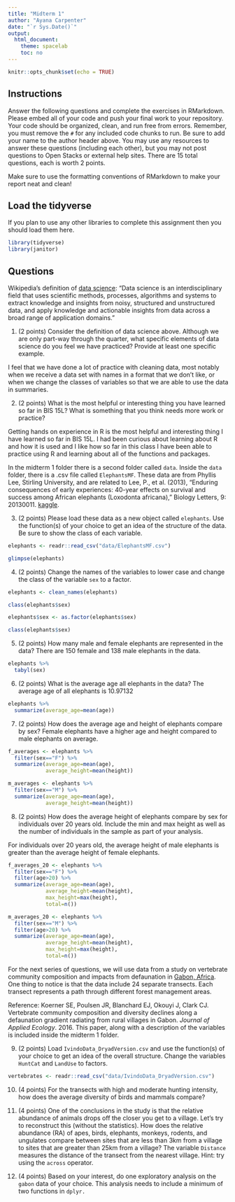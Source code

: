 ```yaml
---
title: "Midterm 1"
author: "Ayana Carpenter"
date: "`r Sys.Date()`"
output:
  html_document:
    theme: spacelab
    toc: no
---
```


```r
knitr::opts_chunk$set(echo = TRUE)
```

## Instructions
Answer the following questions and complete the exercises in RMarkdown. Please embed all of your code and push your final work to your repository. Your code should be organized, clean, and run free from errors. Remember, you must remove the `#` for any included code chunks to run. Be sure to add your name to the author header above. You may use any resources to answer these questions (including each other), but you may not post questions to Open Stacks or external help sites. There are 15 total questions, each is worth 2 points.  

Make sure to use the formatting conventions of RMarkdown to make your report neat and clean!  

## Load the tidyverse
If you plan to use any other libraries to complete this assignment then you should load them here.
```r
library(tidyverse)
library(janitor)
```

## Questions  

Wikipedia's definition of [data science](https://en.wikipedia.org/wiki/Data_science): "Data science is an interdisciplinary field that uses scientific methods, processes, algorithms and systems to extract knowledge and insights from noisy, structured and unstructured data, and apply knowledge and actionable insights from data across a broad range of application domains."  

1. (2 points) Consider the definition of data science above. Although we are only part-way through the quarter, what specific elements of data science do you feel we have practiced? Provide at least one specific example.  

I feel that we have done a lot of practice with cleaning data, most notably when we receive a data set with names in a format that we don't like, or when we change the classes of variables so that we are able to use the data in summaries. 

2. (2 points) What is the most helpful or interesting thing you have learned so far in BIS 15L? What is something that you think needs more work or practice?  

Getting hands on experience in R is the most helpful and interesting thing I have learned so far in BIS 15L. I had been curious about learning about R and how it is used and I like how so far in this class I have been able to practice using R and learning about all of the functions and packages. 

In the midterm 1 folder there is a second folder called `data`. Inside the `data` folder, there is a .csv file called `ElephantsMF`. These data are from Phyllis Lee, Stirling University, and are related to Lee, P., et al. (2013), "Enduring consequences of early experiences: 40-year effects on survival and success among African elephants (Loxodonta africana)," Biology Letters, 9: 20130011. [kaggle](https://www.kaggle.com/mostafaelseidy/elephantsmf).  

3. (2 points) Please load these data as a new object called `elephants`. Use the function(s) of your choice to get an idea of the structure of the data. Be sure to show the class of each variable.

```r
elephants <- readr::read_csv("data/ElephantsMF.csv")
```
```r
glimpse(elephants)
```


4. (2 points) Change the names of the variables to lower case and change the class of the variable `sex` to a factor.

```r
elephants <- clean_names(elephants)
```

```r
class(elephants$sex)
```


```r
elephants$sex <- as.factor(elephants$sex)
```

```r
class(elephants$sex)
```


5. (2 points) How many male and female elephants are represented in the data?
There are 150 female and 138 male elephants in the data. 

```r
elephants %>% 
  tabyl(sex)
```


6. (2 points) What is the average age all elephants in the data?
The average age of all elephants is 10.97132
```r
elephants %>% 
  summarize(average_age=mean(age))
```


7. (2 points) How does the average age and height of elephants compare by sex?
Female elephants have a higher age and height compared to male elephants on average. 

```r
f_averages <- elephants %>% 
  filter(sex=="F") %>% 
  summarize(average_age=mean(age),
            average_height=mean(height))
```

```r
m_averages <- elephants %>% 
  filter(sex=="M") %>% 
  summarize(average_age=mean(age),
            average_height=mean(height))
```


8. (2 points) How does the average height of elephants compare by sex for individuals over 20 years old. Include the min and max height as well as the number of individuals in the sample as part of your analysis.  

For individuals over 20 years old, the average height of male elephants is greater than the average height of female elephants. 


```r
f_averages_20 <- elephants %>% 
  filter(sex=="F") %>% 
  filter(age>20) %>% 
  summarize(average_age=mean(age),
            average_height=mean(height),
            max_height=max(height),
            total=n())
```

```r
m_averages_20 <- elephants %>% 
  filter(sex=="M") %>% 
  filter(age>20) %>% 
  summarize(average_age=mean(age),
            average_height=mean(height),
            max_height=max(height),
            total=n())
```


For the next series of questions, we will use data from a study on vertebrate community composition and impacts from defaunation in [Gabon, Africa](https://en.wikipedia.org/wiki/Gabon). One thing to notice is that the data include 24 separate transects. Each transect represents a path through different forest management areas.  

Reference: Koerner SE, Poulsen JR, Blanchard EJ, Okouyi J, Clark CJ. Vertebrate community composition and diversity declines along a defaunation gradient radiating from rural villages in Gabon. _Journal of Applied Ecology_. 2016. This paper, along with a description of the variables is included inside the midterm 1 folder.  

9. (2 points) Load `IvindoData_DryadVersion.csv` and use the function(s) of your choice to get an idea of the overall structure. Change the variables `HuntCat` and `LandUse` to factors.

```r
vertebrates <- readr::read_csv("data/IvindoData_DryadVersion.csv")
```



10. (4 points) For the transects with high and moderate hunting intensity, how does the average diversity of birds and mammals compare?


11. (4 points) One of the conclusions in the study is that the relative abundance of animals drops off the closer you get to a village. Let's try to reconstruct this (without the statistics). How does the relative abundance (RA) of apes, birds, elephants, monkeys, rodents, and ungulates compare between sites that are less than 3km from a village to sites that are greater than 25km from a village? The variable `Distance` measures the distance of the transect from the nearest village. Hint: try using the `across` operator.  


12. (4 points) Based on your interest, do one exploratory analysis on the `gabon` data of your choice. This analysis needs to include a minimum of two functions in `dplyr.`